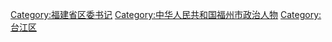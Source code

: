 [[Category:福建省区委书记|Category:福建省区委书记]]
[[Category:中华人民共和国福州市政治人物|Category:中华人民共和国福州市政治人物]]
[[Category:台江区|Category:台江区]]